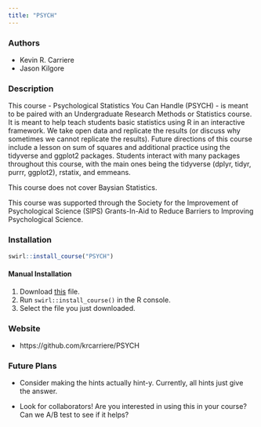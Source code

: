 ```yaml
---
title: "PSYCH"
---
```


### Authors

- Kevin R. Carriere
- Jason Kilgore

### Description

This course - Psychological Statistics You Can Handle (PSYCH) - is meant to be paired with an Undergraduate Research Methods or Statistics course. It is meant to help teach students basic statistics using R in an interactive framework. We take open data and replicate the results (or discuss why sometimes we cannot replicate the results). Future directions of this course include a lesson on sum of squares and additional practice using the tidyverse and ggplot2 packages. Students interact with many packages throughout this course, with the main ones being the tidyverse (dplyr, tidyr, purrr, ggplot2), rstatix, and emmeans. 

This course does not cover Baysian Statistics.

This course was supported through the Society for the Improvement of Psychological Science (SIPS) Grants-In-Aid to Reduce Barriers to Improving Psychological Science.

### Installation

```r
swirl::install_course("PSYCH")
```

#### Manual Installation

1. Download [this](http://swirlstats.com/scn/PSYCH.swc) file.
2. Run `swirl::install_course()` in the R console.
3. Select the file you just downloaded.

### Website

- https://github.com/krcarriere/PSYCH

### Future Plans

- Consider making the hints actually hint-y. Currently, all hints just give the answer.

- Look for collaborators! Are you interested in using this in your course? Can we A/B test to see if it helps?